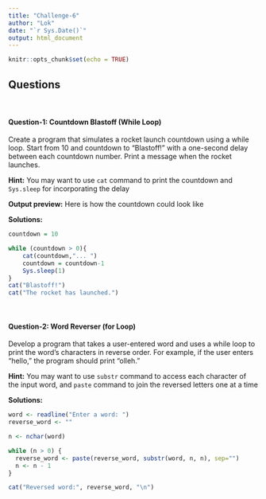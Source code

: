 ```yaml
---
title: "Challenge-6"
author: "Lok"
date: "`r Sys.Date()`"
output: html_document
---
```


```r
knitr::opts_chunk$set(echo = TRUE)
```

## Questions
<br>

#### Question-1: Countdown Blastoff (While Loop)

Create a program that simulates a rocket launch countdown using a while loop. Start from 10 and countdown to "Blastoff!" with a one-second delay between each countdown number. Print a message when the rocket launches.

**Hint:** You may want to use `cat` command to print the countdown and `Sys.sleep` for incorporating the delay

**Output preview:** Here is how the countdown could look like 


**Solutions:**

```r
countdown = 10

while (countdown > 0){
    cat(countdown,"... ")
    countdown = countdown-1
    Sys.sleep(1)
}
cat("Blastoff!")
cat("The rocket has launched.")
```
<br>

#### Question-2: Word Reverser (for Loop)

Develop a program that takes a user-entered word and uses a while loop to print the word's characters in reverse order. For example, if the user enters "hello," the program should print "olleh."

**Hint:** You may want to use `substr` command to access each character of the input word, and `paste` command to join the reversed letters one at a time

**Solutions:** 

```r
word <- readline("Enter a word: ")
reverse_word <- ""

n <- nchar(word)

while (n > 0) {
  reverse_word <- paste(reverse_word, substr(word, n, n), sep="")
  n <- n - 1
}

cat("Reversed word:", reverse_word, "\n")
```
<br>
